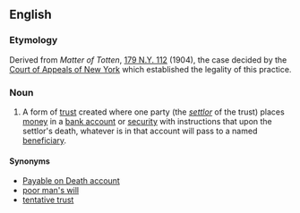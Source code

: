==English==

===Etymology===
Derived from ''Matter of Totten'', [[w:Case citation|179 N.Y. 112]] (1904), the case decided by the [[w:Court of Appeals of New York|Court of Appeals of New York]] which established the legality of this practice.

===Noun===
{{wikipedia}}
{{en-noun|sg=[[Totten]] [[trust]]}}

# {{law}} A form of [[trust]] created where one party (the ''[[settlor]]'' of the trust) places [[money]] in a [[bank account]] or [[security]] with instructions that upon the settlor's death, whatever is in that account will pass to a named [[beneficiary]].

====Synonyms====
* [[Payable on Death account]]
* [[poor man's will]]
* [[tentative trust]]